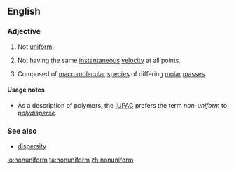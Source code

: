 ==English==

===Adjective===
{{en-adj}}

# Not [[uniform]].
# {{context|of a flow|lang=en}} Not having the same [[instantaneous]] [[velocity]] at all points.
# {{context|of a polymer|lang=en}} Composed of [[macromolecular]] [[species]] of differing [[molar]] [[mass]]es.

====Usage notes====
* As a description of polymers, the [[IUPAC]] prefers the term ''non-uniform'' to ''[[polydisperse]]''.

===See also===
* [[dispersity]]

[[io:nonuniform]]
[[ta:nonuniform]]
[[zh:nonuniform]]